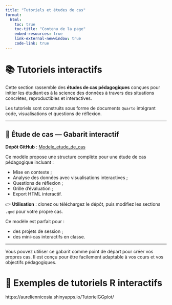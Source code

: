 ```yaml
---
title: "Tutoriels et études de cas"
format:
  html:
    toc: true
    toc-title: "Contenu de la page"
    embed-resources: true
    link-external-newwindow: true
    code-link: true
---
```


# 📚 Tutoriels interactifs

Cette section rassemble des **études de cas pédagogiques** conçues pour initier les étudiant·es à la science des données à travers des situations concrètes, reproductibles et interactives. 

Les tutoriels sont construits sous forme de documents `Quarto` intégrant code, visualisations et questions de réflexion.

---

## 📁 Étude de cas — Gabarit interactif

**Dépôt GitHub** : [Modele_etude_de_cas](https://github.com/AurelienNicosiaULaval/Modele_etude_de_cas)

Ce modèle propose une structure complète pour une étude de cas pédagogique incluant :

- Mise en contexte ;
- Analyse des données avec visualisations interactives ;
- Questions de réflexion ;
- Grille d’évaluation ;
- Export HTML interactif.

👉 **Utilisation** : clonez ou téléchargez le dépôt, puis modifiez les sections `.qmd` pour votre propre cas.

Ce modèle est parfait pour :

- des projets de session ;
- des mini-cas interactifs en classe.

---

Vous pouvez utiliser ce gabarit comme point de départ pour créer vos propres cas. Il est conçu pour être facilement adaptable à vos cours et vos objectifs pédagogiques.

# 📖 Exemples de tutoriels R interactifs

https://aureliennicosia.shinyapps.io/TutorielGGplot/ 

